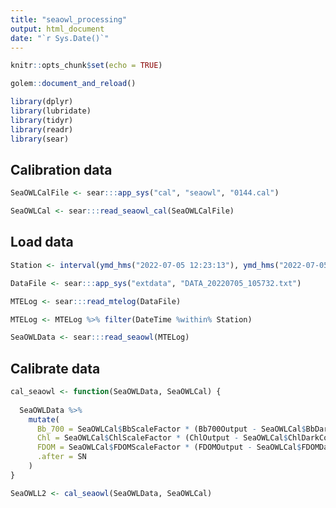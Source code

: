 ```yaml
---
title: "seaowl_processing"
output: html_document
date: "`r Sys.Date()`"
---
```


```r
knitr::opts_chunk$set(echo = TRUE)

golem::document_and_reload()

library(dplyr)
library(lubridate)
library(tidyr)
library(readr)
library(sear)
```

## Calibration data

```r
SeaOWLCalFile <- sear:::app_sys("cal", "seaowl", "0144.cal")

SeaOWLCal <- sear:::read_seaowl_cal(SeaOWLCalFile)
```

## Load data

```r
Station <- interval(ymd_hms("2022-07-05 12:23:13"), ymd_hms("2022-07-05 12:23:15"))

DataFile <- sear:::app_sys("extdata", "DATA_20220705_105732.txt")

MTELog <- sear:::read_mtelog(DataFile)

MTELog <- MTELog %>% filter(DateTime %within% Station)

SeaOWLData <- sear:::read_seaowl(MTELog)
```

## Calibrate data

```r
cal_seaowl <- function(SeaOWLData, SeaOWLCal) {
  
  SeaOWLData %>%
    mutate(
      Bb_700 = SeaOWLCal$BbScaleFactor * (Bb700Output - SeaOWLCal$BbDarkCounts),
      Chl = SeaOWLCal$ChlScaleFactor * (ChlOutput - SeaOWLCal$ChlDarkCounts),
      FDOM = SeaOWLCal$FDOMScaleFactor * (FDOMOutput - SeaOWLCal$FDOMDarkCounts),
      .after = SN
    )
}

SeaOWLL2 <- cal_seaowl(SeaOWLData, SeaOWLCal)
```


